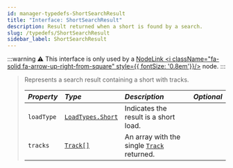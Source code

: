 ```yaml
---
id: manager-typedefs-ShortSearchResult
title: "Interface: ShortSearchResult"
description: Result returned when a short is found by a search.
slug: /typedefs/ShortSearchResult
sidebar_label: ShortSearchResult
---
```


:::warning
⚠️ This interface is only used by a [NodeLink <i className="fa-solid fa-arrow-up-right-from-square" style={{ fontSize: '0.8em'}}/>](https://github.com/PerformanC/NodeLink) node.
:::

> Represents a search result containing a short with tracks.
> 
> | <i className="fa-solid fa-hashtag"/> Property | <i className="fa-solid fa-font"/> Type            | <i className="fa-solid fa-list"/> Description             | <i className="fa-solid fa-flask"/> Optional |
> |:----------------------------------------------|:--------------------------------------------------|:----------------------------------------------------------|:-------------------------------------------:|
> | `loadType`                                    | [`LoadTypes.Short`](../Enums/LoadTypes.mdx#short) | Indicates the result is a short load.                     | <i className="fa-solid fa-xmark"/>          |
> | `tracks`                                      | [`Track[]`](./Track.mdx)                          | An array with the single [`Track`](./Track.mdx) returned. | <i className="fa-solid fa-xmark"/>          |
